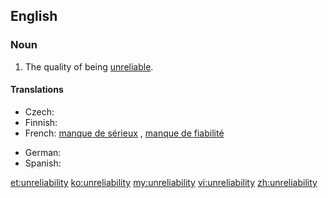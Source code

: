 ==English==

===Noun===
{{en-noun|-}}

# The quality of being [[unreliable]].

====Translations====
{{trans-top|the quality of being unreliable}}
* Czech: {{t|cs|nespolehlivost|f}}
* Finnish: {{t-|fi|epäluotettavuus}}
* French: [[manque de sérieux]] {{m}}, [[manque de fiabilité]] {{m}}
{{trans-mid}}
* German: {{t+|de|Unzuverlässigkeit|f}}
* Spanish: {{t+|es|inseguridad|f}}
{{trans-bottom}}

[[et:unreliability]]
[[ko:unreliability]]
[[my:unreliability]]
[[vi:unreliability]]
[[zh:unreliability]]